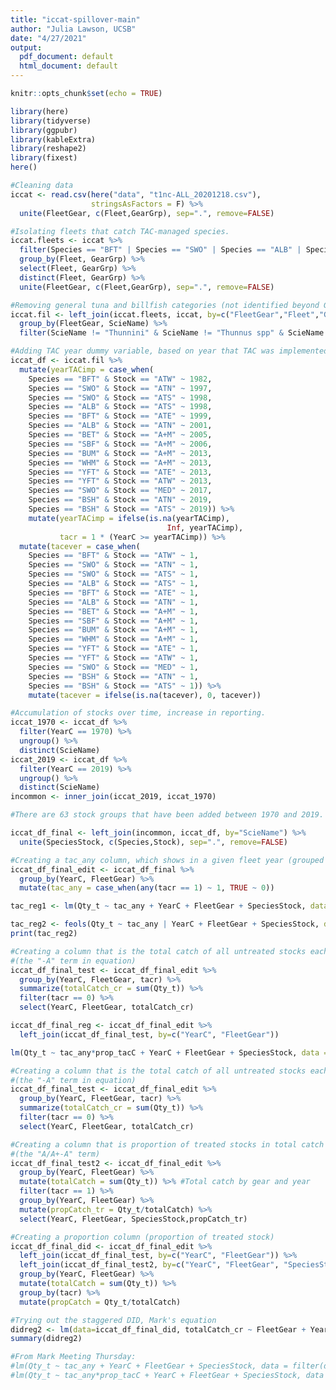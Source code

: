 ```yaml
---
title: "iccat-spillover-main"
author: "Julia Lawson, UCSB"
date: "4/27/2021"
output:
  pdf_document: default
  html_document: default
---
```


```r
knitr::opts_chunk$set(echo = TRUE)

library(here)
library(tidyverse)
library(ggpubr)
library(kableExtra)
library(reshape2)
library(fixest)
here()

#Cleaning data
iccat <- read.csv(here("data", "t1nc-ALL_20201218.csv"),
                  stringsAsFactors = F) %>% 
  unite(FleetGear, c(Fleet,GearGrp), sep=".", remove=FALSE)

#Isolating fleets that catch TAC-managed species.
iccat.fleets <- iccat %>% 
  filter(Species == "BFT" | Species == "SWO" | Species == "ALB" | Species == "BET"| Species == "YFT" | Species == "WHM"| Species == "BUM" | Species == "BSH" | Species == "RSP") %>% 
  group_by(Fleet, GearGrp) %>%
  select(Fleet, GearGrp) %>% 
  distinct(Fleet, GearGrp) %>% 
  unite(FleetGear, c(Fleet,GearGrp), sep=".", remove=FALSE)

#Removing general tuna and billfish categories (not identified beyond Genus).
iccat.fil <- left_join(iccat.fleets, iccat, by=c("FleetGear","Fleet","GearGrp")) %>% 
  group_by(FleetGear, ScieName) %>% 
  filter(ScieName != "Thunnini" & ScieName != "Thunnus spp" & ScieName !="Istiophoridae" & ScieName != "Scomberomorus spp")

#Adding TAC year dummy variable, based on year that TAC was implemented (yearTACimp)
iccat_df <- iccat.fil %>%
  mutate(yearTACimp = case_when(
    Species == "BFT" & Stock == "ATW" ~ 1982,
    Species == "SWO" & Stock == "ATN" ~ 1997,
    Species == "SWO" & Stock == "ATS" ~ 1998,
    Species == "ALB" & Stock == "ATS" ~ 1998,
    Species == "BFT" & Stock == "ATE" ~ 1999,
    Species == "ALB" & Stock == "ATN" ~ 2001,
    Species == "BET" & Stock == "A+M" ~ 2005,
    Species == "SBF" & Stock == "A+M" ~ 2006,
    Species == "BUM" & Stock == "A+M" ~ 2013,
    Species == "WHM" & Stock == "A+M" ~ 2013,
    Species == "YFT" & Stock == "ATE" ~ 2013,
    Species == "YFT" & Stock == "ATW" ~ 2013,
    Species == "SWO" & Stock == "MED" ~ 2017,
    Species == "BSH" & Stock == "ATN" ~ 2019,
    Species == "BSH" & Stock == "ATS" ~ 2019)) %>%
    mutate(yearTACimp = ifelse(is.na(yearTACimp), 
                                   Inf, yearTACimp),
           tacr = 1 * (YearC >= yearTACimp)) %>% 
  mutate(tacever = case_when(
    Species == "BFT" & Stock == "ATW" ~ 1,
    Species == "SWO" & Stock == "ATN" ~ 1,
    Species == "SWO" & Stock == "ATS" ~ 1,
    Species == "ALB" & Stock == "ATS" ~ 1,
    Species == "BFT" & Stock == "ATE" ~ 1,
    Species == "ALB" & Stock == "ATN" ~ 1,
    Species == "BET" & Stock == "A+M" ~ 1,
    Species == "SBF" & Stock == "A+M" ~ 1,
    Species == "BUM" & Stock == "A+M" ~ 1,
    Species == "WHM" & Stock == "A+M" ~ 1,
    Species == "YFT" & Stock == "ATE" ~ 1,
    Species == "YFT" & Stock == "ATW" ~ 1,
    Species == "SWO" & Stock == "MED" ~ 1,
    Species == "BSH" & Stock == "ATN" ~ 1,
    Species == "BSH" & Stock == "ATS" ~ 1)) %>%
    mutate(tacever = ifelse(is.na(tacever), 0, tacever))

#Accumulation of stocks over time, increase in reporting.
iccat_1970 <- iccat_df %>% 
  filter(YearC == 1970) %>% 
  ungroup() %>% 
  distinct(ScieName)
iccat_2019 <- iccat_df %>% 
  filter(YearC == 2019) %>% 
  ungroup() %>% 
  distinct(ScieName)
incommon <- inner_join(iccat_2019, iccat_1970)

#There are 63 stock groups that have been added between 1970 and 2019. I am removing them so that the numbers are not inflated as new stocks are reported over time. Only stocks that are "in common" in 1970 and 2019 will be retained. 

iccat_df_final <- left_join(incommon, iccat_df, by="ScieName") %>% 
  unite(SpeciesStock, c(Species,Stock), sep=".", remove=FALSE)

#Creating a tac_any column, which shows in a given fleet year (grouped by FleetGear and YearC) if there are any stocks that are  catch regulated (1 if at least one TAC-regulated stock is in the catch, 0 if none)
iccat_df_final_edit <- iccat_df_final %>%
  group_by(YearC, FleetGear) %>% 
  mutate(tac_any = case_when(any(tacr == 1) ~ 1, TRUE ~ 0))

```


```r


tac_reg1 <- lm(Qty_t ~ tac_any + YearC + FleetGear + SpeciesStock, data = filter(iccat_df_final_edit, tacr==0))

tac_reg2 <- feols(Qty_t ~ tac_any | YearC + FleetGear + SpeciesStock, data = filter(iccat_df_final_edit, tacr==0))
print(tac_reg2)

#Creating a column that is the total catch of all untreated stocks each year 
#(the "-A" term in equation)
iccat_df_final_test <- iccat_df_final_edit %>% 
  group_by(YearC, FleetGear, tacr) %>% 
  summarize(totalCatch_cr = sum(Qty_t)) %>% 
  filter(tacr == 0) %>%
  select(YearC, FleetGear, totalCatch_cr)

iccat_df_final_reg <- iccat_df_final_edit %>% 
  left_join(iccat_df_final_test, by=c("YearC", "FleetGear"))

lm(Qty_t ~ tac_any*prop_tacC + YearC + FleetGear + SpeciesStock, data = filter(iccat_df_final_reg, tacr==0))


```

```r


#Creating a column that is the total catch of all untreated stocks each year 
#(the "-A" term in equation)
iccat_df_final_test <- iccat_df_final_edit %>% 
  group_by(YearC, FleetGear, tacr) %>% 
  summarize(totalCatch_cr = sum(Qty_t)) %>% 
  filter(tacr == 0) %>%
  select(YearC, FleetGear, totalCatch_cr)

#Creating a column that is proportion of treated stocks in total catch 
#(the "A/A+-A" term)
iccat_df_final_test2 <- iccat_df_final_edit %>% 
  group_by(YearC, FleetGear) %>% 
  mutate(totalCatch = sum(Qty_t)) %>% #Total catch by gear and year
  filter(tacr == 1) %>% 
  group_by(YearC, FleetGear) %>% 
  mutate(propCatch_tr = Qty_t/totalCatch) %>%
  select(YearC, FleetGear, SpeciesStock,propCatch_tr)

#Creating a proportion column (proportion of treated stock)
iccat_df_final_did <- iccat_df_final_edit %>% 
  left_join(iccat_df_final_test, by=c("YearC", "FleetGear")) %>% 
  left_join(iccat_df_final_test2, by=c("YearC", "FleetGear", "SpeciesStock")) %>% 
  group_by(YearC, FleetGear) %>% 
  mutate(totalCatch = sum(Qty_t)) %>% 
  group_by(tacr) %>% 
  mutate(propCatch = Qty_t/totalCatch)

#Trying out the staggered DID, Mark's equation
didreg2 <- lm(data=iccat_df_final_did, totalCatch_cr ~ FleetGear + YearC + (inter*propCatch_tr))
summary(didreg2)

#From Mark Meeting Thursday:
#lm(Qty_t ~ tac_any + YearC + FleetGear + SpeciesStock, data = filter(data, tacr==0))
#lm(Qty_t ~ tac_any*prop_tacC + YearC + FleetGear + SpeciesStock, data = filter(data, tacr==0))


```